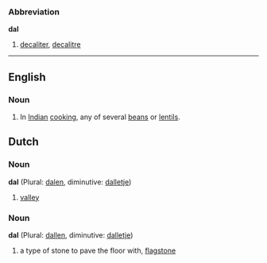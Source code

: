 ===Abbreviation===
'''dal'''

# [[decaliter]], [[decalitre]]

----
==English==
===Noun===
#In [[Indian]] [[cooking]], any of several [[bean]]s or [[lentil]]s.
==Dutch==
===Noun===
'''dal''' (Plural: [[dalen]], diminutive: [[dalletje]])

# [[valley]]

===Noun===
'''dal''' (Plural: [[dallen]], diminutive: [[dalletje]])

# a type of stone to pave the floor with, [[flagstone]]